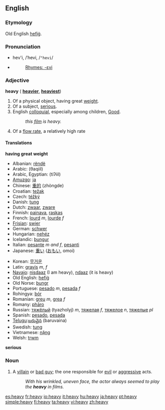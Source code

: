 ==English==

{{rank|company|sweet|duty|614|heavy|single|foot|beauty}}

===Etymology===
Old English [[hefig|hefiġ]].

===Pronunciation===
*hev'i, /ˈhevi, /<tt>"hevi</tt>/
*{{audio|en-us-heavy.ogg|Audio (US)}}
*:[[Rhymes:English:-ɛvi|Rhymes: -ɛvi]]

===Adjective===
'''heavy''' ({{compar}} '''[[heavier]]''', {{superl}} '''[[heaviest]]''')

#Of a physical object, having great [[weight]].
#Of a subject, [[serious]].
#English [[colloquial]], especially among children, [[Good]]. 
#:''this [[film]] is heavy.''
#Of a [[w:flow rate|flow rate]], a relatively high rate

====Translations====
'''having great weight'''
{{top}}
*Albanian: [[rëndë]]
*Arabic: {{ARchar|[[ثقيل]]}} (θaqiil)
*Arabic, Egyptian: {{ARchar|[[تقيل]]}} (tiʔiil)
*[[Amuzgo]]: [[ja]]
*Chinese: [[重的]] (zhòngde)
*Croatian: [[težak]]
*Czech: [[téžký]]
*Danish: [[tung]]
*Dutch: [[zwaar]], [[zware]]
*Finnish: [[painava]], [[raskas]]
*French: [[lourd]] ''m'', [[lourde]] ''f''
*[[Frisian]]: [[swier]]
*German: [[schwer]]
*Hungarian: [[nehéz]]
*Icelandic: [[þungur]]
*Italian: [[pesante]] ''m and f'', [[pesanti]]
*Japanese: [[重い]] ([[おもい]], omoi)
{{mid}}
*Korean: [[무거운]]
*Latin: [[gravis]] ''m'', ''f''
*[[Navajo]]: [[nisdaaz]] (I am heavy), [[ndaaz]] (it is heavy)
*Old English: [[hefig|hefiġ]]
*Old Norse: [[þungr]]
*Portuguese: [[pesado]] ''m'', [[pesada]] ''f''
*Rohingya: [[bór]]
*Romanian: [[greu]] ''m'', [[grea]] ''f''
*Romany: [[phāro]]
*Russian: [[тяжелый|тяжёлый]] (tyazholyj) ''m'', [[тяжелая]] ''f'', [[тяжелое]] ''n'', [[тяжелые]] ''pl''
*Spanish: [[pesado]], [[pesada]]
*[[Telugu]]:[[బరువైన]] (baruvaina)
*Swedish: [[tung]]
*Vietnamese: [[nặng]]
*Welsh: [[trwm]]
{{bottom}}

'''serious'''
{{top}}
{{mid}}
{{bottom}}

===Noun===
{{en-noun}}
# A [[villain]] or [[bad guy]]; the one responsible for [[evil]] or [[aggressive]] acts.
#:''With his wrinkled, uneven face, the actor always seemed to play the '''heavy''' in films.''

[[es:heavy]]
[[fr:heavy]]
[[io:heavy]]
[[it:heavy]]
[[hu:heavy]]
[[ja:heavy]]
[[pt:heavy]]
[[simple:heavy]]
[[fi:heavy]]
[[ta:heavy]]
[[vi:heavy]]
[[zh:heavy]]